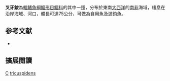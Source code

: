 {{Speciesbox 
| status = NE
| status_system = IUCN3.1
| status_ref = 
| taxon = Liza tricuspidens
| authority =  [[Smith|Smith]], 1935
| synonyms = *''Heteromugil tricuspidens ''<br /><small>Smith, 1935</small>
*''Mugil tricuspidens''<br /><small>Smith, 1935</small>
}}
'''叉牙鮻'''為[[輻鰭魚綱|輻鰭魚綱]][[鯔形目|鯔形目]][[鯔科|鯔科]]的其中一[[種|種]]，分布於東南[[大西洋|大西洋]]的[[南非|南非]]海域，棲息在沿岸海域、河口，體長可達75公分，可做為食用魚及遊釣魚。

== 参考文献 ==
{{reflist}}
*{{FishBase_species|genus=Liza|species=tricuspidens|year=2012|month=7}}

== 擴展閱讀 == 
{{refbegin}}
{{wikispecies-inline|Liza tricuspidens|叉牙鮻}}
{{refend}}
{{Taxonbar|from=Q3760432}}

[[Category:食用魚|C]]
[[Category:鮻屬|tricuspidens]]